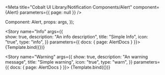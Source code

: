 
<Meta
	title="Cobalt UI Library/Notification Components/Alert"
	component={Alert}
	parameters={{ page: null }}
/>

  Component: Alert,
  props: args,
});

<Story
	name="Info"
	args={{		
		show: true,
		description: "An info description",
		title: "Simple Info",
		icon: "true",
		type: "info",
	}}
	parameters={{
		docs: {
			page: AlertDocs
		}
	}}>
	{Template.bind({})}
</Story>

<Story
	name="Warning"
	args={{
		show: true,
		description: "An warning message",
		title: "Simple warning",
		icon: "true",
		type: "warn",
	}}
	parameters={{
		docs: {
			page: AlertDocs
		}
	}}>
	{Template.bind({})}
</Story>
